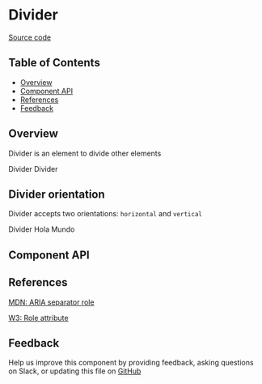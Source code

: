 
# Divider

[Source code](https://github.com/leemonade/bubbles/tree/main/packages/components/src/layout/Divider/Divider.js)

## Table of Contents

<!-- START doctoc generated TOC please keep comment here to allow auto update -->
<!-- DON'T EDIT THIS SECTION, INSTEAD RE-RUN doctoc TO UPDATE -->

- [Overview](#overview)
- [Component API](#component-api)
- [References](#references)
- [Feedback](#feedback)

## Overview

Divider is an element to divide other elements

<ThemeProvider>
  <Box style={{ display: 'flex', flexDirection: 'column', gap: 32 }}>
    <Divider>Divider</Divider>
    <Divider>Divider</Divider>
  </Box>
</ThemeProvider>

## Divider orientation

Divider accepts two orientations: `horizontal` and `vertical`

<ThemeProvider>
  <Divider>Divider</Divider>
  <Box style={{ marginTop: 24, display: 'flex', gap: 34 }}>
    <Text>Hola</Text>
    <Divider orientation="vertical" />
    <Text>Mundo</Text>
  </Box>
</ThemeProvider>

## Component API

<Preview>
  <Story id="atoms-layout-divider--playground" />
</Preview>

<Props of={Divider} />

## References

[MDN: ARIA separator role](https://developer.mozilla.org/en-US/docs/Web/Accessibility/ARIA/Roles/separator_role)

[W3: Role attribute](https://www.w3.org/WAI/PF/HTML/wiki/RoleAttribute)

## Feedback

Help us improve this component by providing feedback, asking questions on Slack, or updating this file on
[GitHub](https://github.com/leemonade/bubbles/edit/main/packages/components/src/layout/Divider/Divider.mdx)
